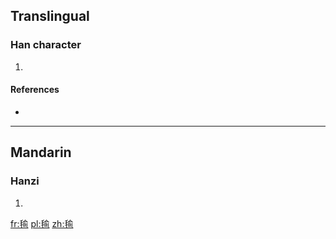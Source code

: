 ==Translingual==

===Han character===
{{Han char|rn=82|rad=毛|as=09|sn=13|four=|canj=竹山人一弓 (HUOMN), 竹山人一女 (HUOMV)}}

# {{defn|Han|sort=毛09}}

====References====
* {{Han ref|kx=0595.010|dkj=16897|hdz=32002.050|uh=6BFA|ud=27642}}

----

==Mandarin==

===Hanzi===
{{cmn-hanzi|pin=[[máo]] ([[mao2]]), [[yū]] ([[yu1]])|wg=mao<sup>2</sup>, yü<sup>1</sup>}}

# {{defn|lang=cmn|sort=毛09}}

[[fr:毺]]
[[pl:毺]]
[[zh:毺]]
